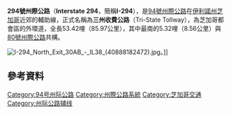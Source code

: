 {{Infobox US Road
|Name = '''294號州際公路''' <br/> '''Interstate 294''' <br/> 三州收費公路
|Shield = I-294.svg
|Map = I-294 (IL) map.svg
|Direction A = 南
|Direction B = 北
|System=州际公路系统
|From = [[File:I-80.svg|20px]][[File:I-94.svg|20px]][[File:Illinois_394.svg|20px]][[I-80|I-80]]／[[I-94|I-94]]／[[394號伊利諾州州道|IL 394]]（[[南荷蘭_(伊利諾州)|南荷蘭]]）
|To = [[File:I-94.svg|20px]]（[[鹿野_(伊利諾州)|鹿野]]）
|Junction = [[File:I-80.svg|20px]][[I-80|I-80]]（南端至[[榛樹頂_(伊利諾州)|榛樹頂]]共構）<br/>[[File:I-55.svg|20px]][[I-55|I-55]]（[[印第安首領公園_(伊利諾州)|印第安首領公園]]）<br/>[[File:I-88.svg|20px]][[88號州際公路_(伊利諾伊州)|I-88]]（[[希爾塞_(伊利諾州)|希爾塞]]）<br/>[[File:I-290.svg|20px]][[290號州際公路_(伊利諾州)|I-290]]（希爾塞）<br/>[[File:I-190.svg|20px]][[190號州際公路_(伊利諾州)|I-190]]（[[羅斯蒙_(伊利諾州)|羅斯蒙]]）<br/>[[File:I-90.svg|20px]][[I-90|I-90]]（芝加哥）
|Mile = 53.42
|Km = 85.97
|LengthRef = <ref name="ILHWYends">{{cite web | language = en | title = Illinois Highway Ends - I-294 | url = http://www.highwayexplorer.com/il_EndsPage.php?id=3294&section=1 | accessdate = 2009-02-18 | deadurl = yes | archiveurl = https://web.archive.org/web/20110906203518/http://www.highwayexplorer.com/il_EndsPage.php?id=3294&section=1 | archivedate = 2011-09-06 }}</ref>
|Formed = 1957年納入系統，1968年完工
}}

'''294號州際公路'''（'''Interstate 294'''，簡稱'''I-294'''），是[[94號州際公路|94號州際公路]]在[[伊利諾州|伊利諾州]][[芝加哥|芝加哥]]近郊的輔助線，正式名稱為'''三州收費公路'''（Tri-State Tollway），為芝加哥都會區的外環道，全長53.42哩（85.97公里），其中最南的5.32哩（8.56公里）與[[80號州際公路|80號州際公路]]共構。

[[File:I-294_North_Exit_30AB_-_IL38_(40888182472).jpg|thumb]]。]]

== 參考資料 ==
{{Reflist}}
{{94号州际公路及其辅助线}}
[[Category:94号州际公路|Category:94号州际公路]]
[[Category:州際公路系統|Category:州際公路系統]]
[[Category:芝加哥交通|Category:芝加哥交通]]
[[Category:州际公路辅线|Category:州际公路辅线]]
{{交通小作品}}
